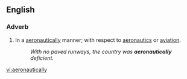 ==English==

===Adverb===
{{en-adv}}

# In a [[aeronautically]] manner; with respect to [[aeronautics]] or [[aviation]].
#: ''With no paved runways, the country was '''aeronautically''' deficient.''

[[vi:aeronautically]]